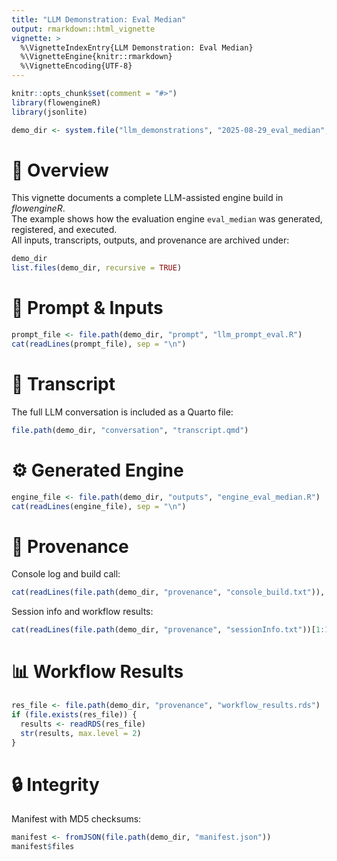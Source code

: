 ```yaml
---
title: "LLM Demonstration: Eval Median"
output: rmarkdown::html_vignette
vignette: >
  %\VignetteIndexEntry{LLM Demonstration: Eval Median}
  %\VignetteEngine{knitr::rmarkdown}
  %\VignetteEncoding{UTF-8}
---
```


```r
knitr::opts_chunk$set(comment = "#>")
library(flowengineR)
library(jsonlite)

demo_dir <- system.file("llm_demonstrations", "2025-08-29_eval_median", package = "flowengineR")
```

# 📝 Overview

This vignette documents a complete LLM-assisted engine build in *flowengineR*.  
The example shows how the evaluation engine `eval_median` was generated, registered, and executed.  
All inputs, transcripts, outputs, and provenance are archived under:

```r
demo_dir
list.files(demo_dir, recursive = TRUE)
```

# 📂 Prompt & Inputs

```r
prompt_file <- file.path(demo_dir, "prompt", "llm_prompt_eval.R")
cat(readLines(prompt_file), sep = "\n")
```

# 💬 Transcript

The full LLM conversation is included as a Quarto file:

```r
file.path(demo_dir, "conversation", "transcript.qmd")
```

# ⚙️ Generated Engine

```r
engine_file <- file.path(demo_dir, "outputs", "engine_eval_median.R")
cat(readLines(engine_file), sep = "\n")
```

# 🧾 Provenance

Console log and build call:

```r
cat(readLines(file.path(demo_dir, "provenance", "console_build.txt")), sep = "\n")
```

Session info and workflow results:

```r
cat(readLines(file.path(demo_dir, "provenance", "sessionInfo.txt"))[1:15], sep = "\n")
```

# 📊 Workflow Results

```r
res_file <- file.path(demo_dir, "provenance", "workflow_results.rds")
if (file.exists(res_file)) {
  results <- readRDS(res_file)
  str(results, max.level = 2)
}
```

# 🔒 Integrity

Manifest with MD5 checksums:

```r
manifest <- fromJSON(file.path(demo_dir, "manifest.json"))
manifest$files
```
